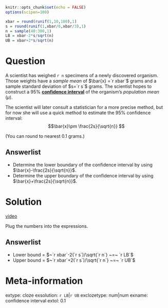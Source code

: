 ```r
knitr::opts_chunk$set(echo = FALSE)
options(scipen=100)

xbar = round(runif(1,10,100),1)
s = round(runif(1,xbar/6,xbar/3),1)
n = sample(40:300,1)
LB = xbar-2*s/sqrt(n)
UB = xbar+2*s/sqrt(n)
```

Question
========

A scientist has weighed `r n` specimens of a newly discovered organism. Those weights have a *sample mean* of $\bar{x} =`r xbar`$ grams and a sample standard deviation of $s=`r s`$ grams. The scientist hopes to construct a 95% [**confidence interval**](https://en.wikipedia.org/wiki/Confidence_interval){target="blank"} of the organism's *population mean* ($\mu$).

The scientist will later consult a statistician for a more precise method, but for now she will use a quick method to estimate the 95% confidence interval:
$$\bar{x}\pm \frac{2s}{\sqrt{n}} $$

(You can round to nearest 0.1 grams.)

Answerlist
--------
* Determine the lower boundary of the confidence interval by using $\bar{x}-\frac{2s}{\sqrt{n}}$.
* Determine the upper boundary of the confidence interval by using $\bar{x}+\frac{2s}{\sqrt{n}}$.


Solution
========

[video](https://vimeo.com/531948079){target="_blank"}

Plug the numbers into the expressions.

Answerlist
--------
* Lower bound = $~`r xbar`-2(`r s`)/\sqrt{`r n`} ~=~ `r LB`$
* Upper bound = $~`r xbar`+2(`r s`)/\sqrt{`r n`} ~=~ `r UB`$


Meta-information
================
extype: cloze
exsolution: `r LB`|`r UB`
exclozetype: num|num
exname: confidence interval
extol: 0.1

